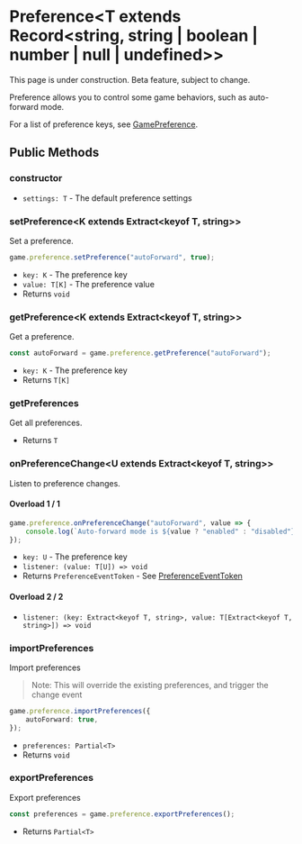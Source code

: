 
# Preference\<T extends Record\<string, string | boolean | number | null | undefined\>\>

<Callout type="warning" emoji="⚠️">
    This page is under construction.
</Callout>

<Callout type="warning" emoji="⚠️">
    Beta feature, subject to change.
</Callout>

Preference allows you to control some game behaviors, such as auto-forward mode.

For a list of preference keys, see [GamePreference](../../types/GamePreference).

## Public Methods

### constructor

<Steps>

- `settings: T` - The default preference settings

</Steps>

### setPreference\<K extends Extract\<keyof T, string\>\>

Set a preference.

<Steps>

```typescript
game.preference.setPreference("autoForward", true);
```

- `key: K` - The preference key
- `value: T[K]` - The preference value
- Returns `void`

</Steps>

### getPreference\<K extends Extract\<keyof T, string\>\>

Get a preference.

<Steps>

```typescript
const autoForward = game.preference.getPreference("autoForward");
```

- `key: K` - The preference key
- Returns `T[K]`

</Steps>

### getPreferences

Get all preferences.

<Steps>

- Returns `T`

</Steps>

### onPreferenceChange\<U extends Extract\<keyof T, string\>\>

Listen to preference changes.

<Steps>

#### Overload 1 / 1

```typescript
game.preference.onPreferenceChange("autoForward", value => {
    console.log(`Auto-forward mode is ${value ? "enabled" : "disabled"}`);
});
```

- `key: U` - The preference key
- `listener: (value: T[U]) => void`
- Returns `PreferenceEventToken` - See [PreferenceEventToken](../types/PreferenceEventToken)

#### Overload 2 / 2

- `listener: (key: Extract<keyof T, string>, value: T[Extract<keyof T, string>]) => void`

</Steps>

### importPreferences

Import preferences

> Note: This will override the existing preferences, and trigger the change event

<Steps>

```typescript
game.preference.importPreferences({
    autoForward: true,
});
```

- `preferences: Partial<T>`
- Returns `void`

</Steps>

### exportPreferences

Export preferences

<Steps>

```typescript
const preferences = game.preference.exportPreferences();
```

- Returns `Partial<T>`

</Steps>
